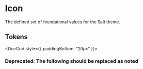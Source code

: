 
<Meta title="Theme/Foundations/Icon" />

# Icon

The defined set of foundational values for the Salt theme.

## Tokens

<DocGrid style={{ paddingBottom: "20px" }}>
  <SpacingBlock spacingVar="--salt-icon-size-base" />
  <SpacingBlock spacingVar="--salt-icon-size-status-adornment" />
</DocGrid>

### **Deprecated:** The following should be replaced as noted

<DocGrid withNotes>
  <SpacingBlock
    spacingVar="--salt-icon-size-base"
    replacementToken="--salt-size-icon-base"
  />
</DocGrid>
